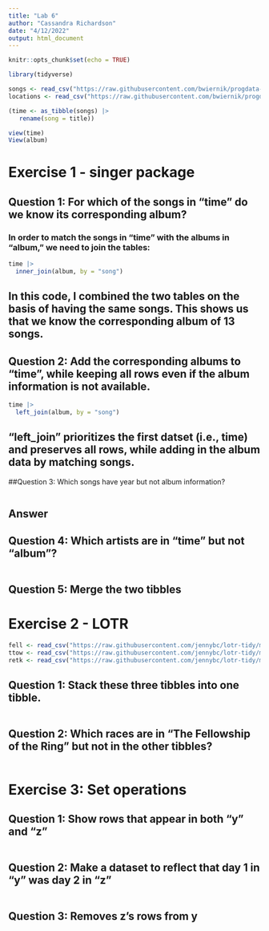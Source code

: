 ```yaml
---
title: "Lab 6"
author: "Cassandra Richardson"
date: "4/12/2022"
output: html_document
---
```


```r
knitr::opts_chunk$set(echo = TRUE)

library(tidyverse)

songs <- read_csv("https://raw.githubusercontent.com/bwiernik/progdata-class/master/data/singer/songs.csv")
locations <- read_csv("https://raw.githubusercontent.com/bwiernik/progdata-class/master/data/singer/loc.csv")

(time <- as_tibble(songs) |> 
   rename(song = title))

view(time)
View(album)
```

# Exercise 1 - singer package 

## Question 1: For which of the songs in "time" do we know its corresponding album?

### In order to match the songs in "time" with the albums in "album," we need to join the tables: 

```r
time |> 
  inner_join(album, by = "song") 
```

## In this code, I combined the two tables on the basis of having the same songs. This shows us that we know the corresponding album of 13 songs. 

## Question 2: Add the corresponding albums to "time", while keeping all rows even if the album information is not available. 

``` r
time |>
  left_join(album, by = "song")
```

## "left_join" prioritizes the first datset (i.e., time) and preserves all rows, while adding in the album data by matching songs. 

##Question 3: Which songs have year but not album information?

```r

```

## Answer 

## Question 4: Which artists are in "time" but not "album"?

```r

```

## Question 5: Merge the two tibbles



# Exercise 2 - LOTR 

```r
fell <- read_csv("https://raw.githubusercontent.com/jennybc/lotr-tidy/master/data/The_Fellowship_Of_The_Ring.csv")
ttow <- read_csv("https://raw.githubusercontent.com/jennybc/lotr-tidy/master/data/The_Two_Towers.csv")
retk <- read_csv("https://raw.githubusercontent.com/jennybc/lotr-tidy/master/data/The_Return_Of_The_King.csv")
```

## Question 1: Stack these three tibbles into one tibble. 

``` r

```

## Question 2: Which races are in "The Fellowship of the Ring" but not in the other tibbles?

```r

```

# Exercise 3: Set operations 

## Question 1: Show rows that appear in both "y" and "z"

```r

```

## Question 2: Make a dataset to reflect that day 1 in "y" was day 2 in "z"

```r

```

## Question 3: Removes z's rows from y
``` r

```
